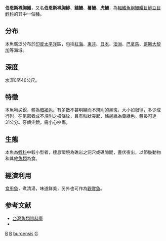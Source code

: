 {{Speciesbox 
| status = NE
| status_system = IUCN3.1
| taxon = Gymnothorax buroensis
| authority =  [[Bleeker|Bleeker]], 1857
| synonyms = *''Lycodontis buroensis''<br /><small>Bleeker, 1857</small>
*''Muraena buroensis''<br /><small>Bleeker, 1857</small>
}}
'''伯恩斯裸胸鱔'''，又名'''伯恩斯裸胸鯙'''、'''錢鰻'''、'''薯鰻'''、'''虎鰻'''，為[[輻鰭魚綱|輻鰭魚綱]][[鰻鱺目|鰻鱺目]][[鯙亞目|鯙亞目]][[鯙科|鯙科]]的其中一個[[種|種]]。

==分布==
本魚廣泛分布於[[印度|印度]][[太平洋|太平洋]]區，包括[[紅海|紅海]]、[[東非|東非]]、[[日本|日本]]、[[澳洲|澳洲]]、[[巴拿馬|巴拿馬]]、[[哥斯大黎加|哥斯大黎加]]等海域。

==深度==
水深0至40公尺。

==特徵==
本魚吻尖銳，體為[[暗褐色|暗褐色]]，有多數不甚明顯而不規則的黑斑，大小如眼徑，多少成行列，在尾部者成不規則之橫條紋，且有粒狀突起，鰭邊緣為黃綠色。體長可達31公分。牙齒尖銳，需小心咬傷。

==生態==
本魚為[[鯙科|鯙科]]中較小型者，棲息環境為礁岩之洞穴或礁隙間，晝伏夜出，以節肢動物和其他[[魚類|魚類]]為食。

==經濟利用==
[[食用魚|食用魚]]，煮清湯，味道鮮美，另外也可作為[[觀賞魚|觀賞魚]]。

==参考文献==
*[http://fishdb.sinica.edu.tw/ 台灣魚類資料庫]{{Wayback|url=http://fishdb.sinica.edu.tw/ |date=20160304193340 }}
* {{TaiBNET| zh=伯恩斯裸胸鯙 | id=380750 | binomial=Gymnothorax buroensis | authority=Bleeker, 1857 | var= | accessdate=2013-01-24}}
{{Taxonbar|from=Q2022328}}

[[Category:觀賞魚|B]]
[[Category:食用鱼|B]]
[[Category:裸胸鱔屬|buroensis]]
[[Category:1857年描述的魚類|G]]